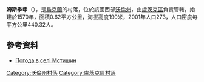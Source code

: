 {{coord|50|37|36|N|25|21|5|E|scale:30000|display=title}}

'''姆斯季申'''（{{lang-uk|Мстишин}}），是[[烏克蘭|烏克蘭]]的村落，位於該國西部[[沃倫州|沃倫州]]，由[[盧茨克區|盧茨克區]]負責管轄，始建於1570年，面積0.62平方公里，海拔高度190米，2001年人口273，人口密度每平方公里440.32人。

==參考資料==
* [http://weather.in.ua/ua/volynskaja/16418 Погода в селі Мстишин]{{Wayback|url=http://weather.in.ua/ua/volynskaja/16418 |date=20111219115843 }}

[[Category:沃倫州村落|Category:沃倫州村落]]
[[Category:盧茨克區村落|Category:盧茨克區村落]]

{{Volyn-geo-stub}}
